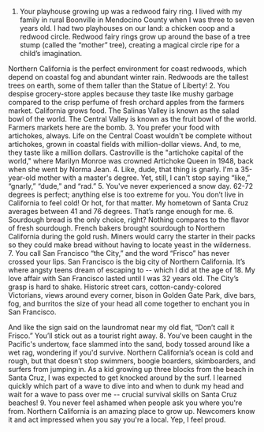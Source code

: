 1. Your playhouse growing up was a redwood fairy ring.
I lived with my family in rural Boonville in Mendocino County when I was three to seven years old. I had two playhouses on our land: a chicken coop and a redwood circle. Redwood fairy rings grow up around the base of a tree stump (called the “mother” tree), creating a magical circle ripe for a child’s imagination.

Northern California is the perfect environment for coast redwoods, which depend on coastal fog and abundant winter rain. Redwoods are the tallest trees on earth, some of them taller than the Statue of Liberty!
2. You despise grocery-store apples because they taste like mushy garbage compared to the crisp perfume of fresh orchard apples from the farmers market.
California grows food. The Salinas Valley is known as the salad bowl of the world. The Central Valley is known as the fruit bowl of the world. Farmers markets here are the bomb.
3. You prefer your food with artichokes, always.
Life on the Central Coast wouldn't be complete without artichokes, grown in coastal fields with million-dollar views. And, to me, they taste like a million dollars. Castroville is the "artichoke capital of the world," where Marilyn Monroe was crowned Artichoke Queen in 1948, back when she went by Norma Jean.
4. Like, dude, that thing is gnarly.
I'm a 35-year-old mother with a master's degree. Yet, still, I can't stop saying “like,” “gnarly,” “dude,” and “rad.”
5. You've never experienced a snow day.
62-72 degrees is perfect; anything else is too extreme for you. You don’t live in California to feel cold! Or hot, for that matter. My hometown of Santa Cruz averages between 41 and 76 degrees. That’s range enough for me.
6. Sourdough bread is the only choice, right?
Nothing compares to the flavor of fresh sourdough. French bakers brought sourdough to Northern California during the gold rush. Miners would carry the starter in their packs so they could make bread without having to locate yeast in the wilderness.
7. You call San Francisco “the City,” and the word “Frisco” has never crossed your lips.
San Francisco is the big city of Northern California. It’s where angsty teens dream of escaping to -- which I did at the age of 18. My love affair with San Francisco lasted until I was 32 years old. The City’s grasp is hard to shake. Historic street cars, cotton-candy-colored Victorians, views around every corner, bison in Golden Gate Park, dive bars, fog, and burritos the size of your head all come together to enchant you in San Francisco.

And like the sign said on the laundromat near my old flat, “Don’t call it Frisco.” You’ll stick out as a tourist right away.
8. You've been caught in the Pacific's undertow, face slammed into the sand, body tossed around like a wet rag, wondering if you'd survive.
Northern California’s ocean is cold and rough, but that doesn’t stop swimmers, boogie boarders, skimboarders, and surfers from jumping in. As a kid growing up three blocks from the beach in Santa Cruz, I was expected to get knocked around by the surf. I learned quickly which part of a wave to dive into and when to dunk my head and wait for a wave to pass over me -- crucial survival skills on Santa Cruz beaches!
9. You never feel ashamed when people ask you where you're from.
Northern California is an amazing place to grow up. Newcomers know it and act impressed when you say you're a local. Yep, I feel proud.